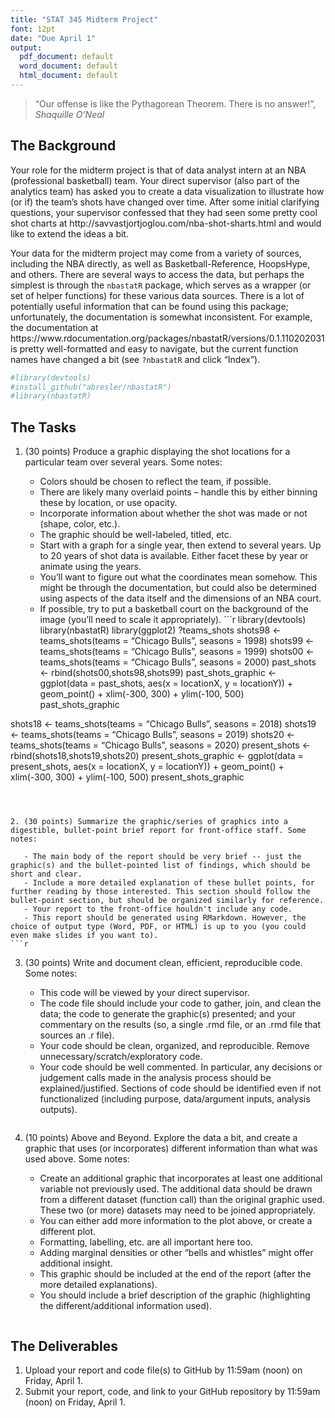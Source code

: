 ---
title: "STAT 345 Midterm Project"
font: 12pt
date: "Due April 1"
output:
  pdf_document: default
  word_document: default
  html_document: default
---

> "Our offense is like the Pythagorean Theorem. There is no answer!", _Shaquille O'Neal_


## The Background

Your role for the midterm project is that of data analyst intern at an NBA (professional basketball) team. Your direct supervisor (also part of the analytics team) has asked you to create a data visualization to illustrate how (or if) the team's shots have changed over time. After some initial clarifying questions, your supervisor confessed that they had seen some pretty cool shot charts at http://savvastjortjoglou.com/nba-shot-sharts.html and would like to extend the ideas a bit. 

Your data for the midterm project may come from a variety of sources, including the NBA directly, as well as Basketball-Reference, HoopsHype, and others. There are several ways to access the data, but perhaps the simplest is through the `nbastatR` package, which serves as a wrapper (or set of helper functions) for these various data sources. There is a lot of potentially useful information that can be found using this package; unfortunately, the documentation is somewhat inconsistent. For example, the documentation at https://www.rdocumentation.org/packages/nbastatR/versions/0.1.110202031 is pretty well-formatted and easy to navigate, but the current function names have changed a bit (see `?nbastatR` and click "Index"). 
```{r}

#library(devtools)
#install_github("abresler/nbastatR")
#library(nbastatR)
```


## The Tasks

1. (30 points) Produce a graphic displaying the shot locations for a particular team over several years. Some notes:

   - Colors should be chosen to reflect the team, if possible.
   - There are likely many overlaid points -- handle this by either binning these by location, or use opacity.
   - Incorporate information about whether the shot was made or not (shape, color, etc.).
   - The graphic should be well-labeled, titled, etc.
   - Start with a graph for a single year, then extend to several years. Up to 20 years of shot data is available. Either facet these by year or animate using the years.
   - You'll want to figure out what the coordinates mean somehow. This might be through the documentation, but could also be determined using aspects of the data itself and the dimensions of an NBA court.
    - If possible, try to put a basketball court on the background of the image (you'll need to scale it appropriately).
```{r}

library(devtools)
library(nbastatR)
library(ggplot2)
?teams_shots
shots98 <- teams_shots(teams = "Chicago Bulls", seasons = 1998)
shots99 <- teams_shots(teams = "Chicago Bulls", seasons = 1999)
shots00 <- teams_shots(teams = "Chicago Bulls", seasons = 2000)
past_shots <- rbind(shots00,shots98,shots99)
past_shots_graphic <- ggplot(data = past_shots, aes(x = locationX, y = locationY)) + geom_point() + xlim(-300, 300) + ylim(-100, 500)
past_shots_graphic


shots18 <- teams_shots(teams = "Chicago Bulls", seasons = 2018)
shots19 <- teams_shots(teams = "Chicago Bulls", seasons = 2019)
shots20 <- teams_shots(teams = "Chicago Bulls", seasons = 2020)
present_shots <- rbind(shots18,shots19,shots20)
present_shots_graphic <- ggplot(data = present_shots, aes(x = locationX, y = locationY)) + geom_point() + xlim(-300, 300) + ylim(-100, 500)
present_shots_graphic

```
    
    
   
2. (30 points) Summarize the graphic/series of graphics into a digestible, bullet-point brief report for front-office staff. Some notes:

   - The main body of the report should be very brief -- just the graphic(s) and the bullet-pointed list of findings, which should be short and clear.
   - Include a more detailed explanation of these bullet points, for further reading by those interested. This section should follow the bullet-point section, but should be organized similarly for reference. 
   - Your report to the front-office houldn't include any code.
   - This report should be generated using RMarkdown. However, the choice of output type (Word, PDF, or HTML) is up to you (you could even make slides if you want to). 
```{r}

```
   
   
3. (30 points) Write and document clean, efficient, reproducible code. Some notes:

   - This code will be viewed by your direct supervisor.
   - The code file should include your code to gather, join, and clean the data; the code to generate the graphic(s) presented; and your commentary on the results (so, a single .rmd file, or an .rmd file that sources an .r file).
   - Your code should be clean, organized, and reproducible. Remove unnecessary/scratch/exploratory code.
   - Your code should be well commented. In particular, any decisions or judgement calls made in the analysis process should be explained/justified. Sections of code should be identified even if not functionalized (including purpose, data/argument inputs, analysis outputs).
```{r}

```
   
   
4. (10 points) Above and Beyond. Explore the data a bit, and create a graphic that uses (or incorporates) different information than what was used above. Some notes:

   - Create an additional graphic that incorporates at least one additional variable not previously used. The additional data should be drawn from a different dataset (function call) than the original graphic used. These two (or more) datasets may need to be joined appropriately.
   - You can either add more information to the plot above, or create a different plot. 
   - Formatting, labelling, etc. are all important here too.
   - Adding marginal densities or other "bells and whistles" might offer additional insight.
   - This graphic should be included at the end of the report (after the more detailed explanations). 
   - You should include a brief description of the graphic (highlighting the different/additional information used).
```{r}

```
   

  
## The Deliverables

1. Upload your report and code file(s) to GitHub by 11:59am (noon) on Friday, April 1.
2. Submit your report, code, and link to your GitHub repository by 11:59am (noon) on Friday, April 1.
  
  
  
  


